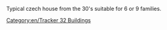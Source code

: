 Typical czech house from the 30's suitable for 6 or 9 families.
[[Category:en/Tracker 32 Buildings]]